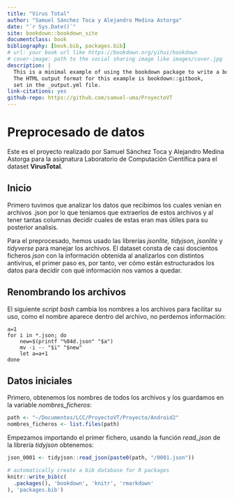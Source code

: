 ```yaml
--- 
title: "Virus Total"
author: "Samuel Sánchez Toca y Alejandro Medina Astorga"
date: "`r Sys.Date()`"
site: bookdown::bookdown_site
documentclass: book
bibliography: [book.bib, packages.bib]
# url: your book url like https://bookdown.org/yihui/bookdown
# cover-image: path to the social sharing image like images/cover.jpg
description: |
  This is a minimal example of using the bookdown package to write a book.
  The HTML output format for this example is bookdown::gitbook,
  set in the _output.yml file.
link-citations: yes
github-repo: https://github.com/samuel-uma/ProyectoVT
---
```


# Preprocesado de datos

Este es el proyecto realizado por Samuel Sánchez Toca y Alejandro Medina Astorga para la asignatura Laboratorio de Computación Científica para el dataset **VirusTotal**.

## Inicio 

Primero tuvimos que analizar los datos que recibimos los cuales venian en archivos .json por lo que teniamos que extraerlos de estos archivos y al tener tantas columnas decidir cuales de estas eran mas útiles para su posterior analisis.

Para el preprocesado, hemos usado las librerías *jsonlite, tidyjson, jsonlite* y *tidyverse* para manejar los archivos. El dataset consta de casi doscientos ficheros *json* con la información obtenida al analizarlos con distintos antivirus, el primer paso es, por tanto, ver cómo están estructurados los datos para decidir con qué información nos vamos a quedar.

## Renombrando los archivos

El siguiente *script bash* cambia los nombres a los archivos para facilitar su uso, como el nombre aparece dentro del archivo, no perdemos información:

```
a=1
for i in *.json; do
	new=$(printf "%04d.json" "$a")
	mv -i -- "$i" "$new"
	let a=a+1
done

```

## Datos iniciales

Primero, obtenemos los nombres de todos los archivos y los guardamos en la variable *nombres_ficheros*:

```r
path <- "~/Documentos/LCC/ProyectoVT/Proyecto/Android2"
nombres_ficheros <- list.files(path)
```


Empezamos importando el primer fichero, usando la función *read_json* de la librería *tidyjson* obtenemos:
```r

json_0001 <- tidyjson::read_json(paste0(path, "/0001.json"))

```

```r
# automatically create a bib database for R packages
knitr::write_bib(c(
  .packages(), 'bookdown', 'knitr', 'rmarkdown'
), 'packages.bib')
```
